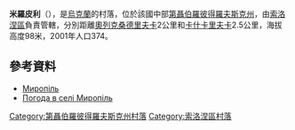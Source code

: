 {{coord|47|57|5|N|34|20|27|E|scale:30000_region:UA|display=title}}

'''米羅皮利'''（{{lang-uk|Миропіль}}），是[[烏克蘭|烏克蘭]]的村落，位於該國中部[[第聶伯羅彼得羅夫斯克州|第聶伯羅彼得羅夫斯克州]]，由[[索洛涅區|索洛涅區]]負責管轄，分別距離[[奧列克桑德里夫卡_(索洛涅區)|奧列克桑德里夫卡]]2公里和[[卡什卡里夫卡|卡什卡里夫卡]]2.5公里，海拔高度98米，2001年人口374。

==參考資料==
* [http://gska2.rada.gov.ua/pls/z7502/A005?rdat1=06.12.2007&rf7571=6425 Миропіль]{{dead link|date=2018年4月 |bot=InternetArchiveBot |fix-attempted=yes }}
* [http://weather.in.ua/ua/dnepropetrovskaja/15786 Погода в селі Миропіль]

{{DEFAULTSORT:Миропіль}}
[[Category:第聶伯羅彼得羅夫斯克州村落|Category:第聶伯羅彼得羅夫斯克州村落]]
[[Category:索洛涅區村落|Category:索洛涅區村落]]


{{Dnipropetrovsk-geo-stub}}